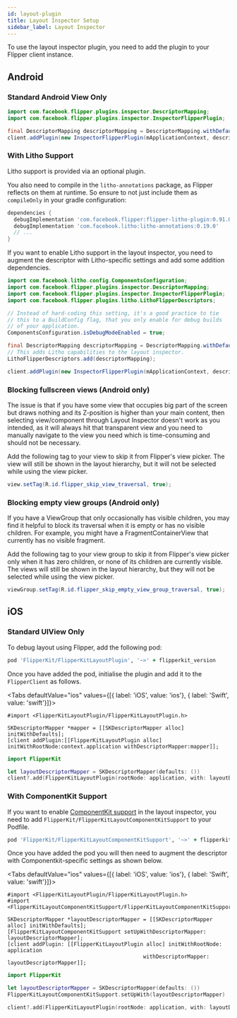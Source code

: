 ```yaml
---
id: layout-plugin
title: Layout Inspector Setup
sidebar_label: Layout Inspector
---
```



To use the layout inspector plugin, you need to add the plugin to your Flipper client instance.

## Android

### Standard Android View Only

```java
import com.facebook.flipper.plugins.inspector.DescriptorMapping;
import com.facebook.flipper.plugins.inspector.InspectorFlipperPlugin;

final DescriptorMapping descriptorMapping = DescriptorMapping.withDefaults();
client.addPlugin(new InspectorFlipperPlugin(mApplicationContext, descriptorMapping));
```

### With Litho Support

Litho support is provided via an optional plugin.

You also need to compile in the `litho-annotations` package, as Flipper reflects
on them at runtime. So ensure to not just include them as `compileOnly` in your
gradle configuration:

```groovy
dependencies {
  debugImplementation 'com.facebook.flipper:flipper-litho-plugin:0.91.0'
  debugImplementation 'com.facebook.litho:litho-annotations:0.19.0'
  // ...
}
```


If you want to enable Litho support in the layout inspector, you need to augment
the descriptor with Litho-specific settings and add some addition dependencies.

```java
import com.facebook.litho.config.ComponentsConfiguration;
import com.facebook.flipper.plugins.inspector.DescriptorMapping;
import com.facebook.flipper.plugins.inspector.InspectorFlipperPlugin;
import com.facebook.flipper.plugins.litho.LithoFlipperDescriptors;

// Instead of hard-coding this setting, it's a good practice to tie
// this to a BuildConfig flag, that you only enable for debug builds
// of your application.
ComponentsConfiguration.isDebugModeEnabled = true;

final DescriptorMapping descriptorMapping = DescriptorMapping.withDefaults();
// This adds Litho capabilities to the layout inspector.
LithoFlipperDescriptors.add(descriptorMapping);

client.addPlugin(new InspectorFlipperPlugin(mApplicationContext, descriptorMapping));
```

### Blocking fullscreen views (Android only)

The issue is that if you have some view that occupies big part of the screen but draws nothing and its Z-position is higher than your main content, then selecting view/component through Layout Inspector doesn't work as you intended, as it will always hit that transparent view and you need to manually navigate to the view you need which is time-consuming and should not be necessary.

Add the following tag to your view to skip it from Flipper's view picker. The view will still be shown in the layout hierarchy, but it will not be selected while using the view picker.

```java
view.setTag(R.id.flipper_skip_view_traversal, true);
```

### Blocking empty view groups (Android only)

If you have a ViewGroup that only occasionally has visible children, you may find it helpful to block its traversal when it is empty or has no visible children. For example, you might have a FragmentContainerView that currently has no visible fragment.

Add the following tag to your view group to skip it from Flipper's view picker only when it has zero children, or none of its children are currently visible. The views will still be shown in the layout hierarchy, but they will not be selected while using the view picker.

```java
viewGroup.setTag(R.id.flipper_skip_empty_view_group_traversal, true);
```

## iOS

### Standard UIView Only

To debug layout using Flipper, add the following pod:

```ruby
pod 'FlipperKit/FlipperKitLayoutPlugin', '~>' + flipperkit_version
```

Once you have added the pod, initialise the plugin and add it to the `FlipperClient` as follows.

<Tabs defaultValue="ios" values={[{ label: 'iOS', value: 'ios'}, { label: 'Swift', value: 'swift'}]}>
<TabItem value="ios">

```objc
#import <FlipperKitLayoutPlugin/FlipperKitLayoutPlugin.h>

SKDescriptorMapper *mapper = [[SKDescriptorMapper alloc] initWithDefaults];
[client addPlugin:[[FlipperKitLayoutPlugin alloc] initWithRootNode:context.application withDescriptorMapper:mapper]];
```

</TabItem>
<TabItem value="swift">

```swift
import FlipperKit

let layoutDescriptorMapper = SKDescriptorMapper(defaults: ())
client?.add(FlipperKitLayoutPlugin(rootNode: application, with: layoutDescriptorMapper!))
```

</TabItem>
</Tabs>

### With ComponentKit Support

If you want to enable [ComponentKit support](https://github.com/facebook/componentkit) in the layout inspector, you need to add `FlipperKit/FlipperKitLayoutComponentKitSupport` to your Podfile.

```ruby
pod 'FlipperKit/FlipperKitLayoutComponentKitSupport', '~>' + flipperkit_version
```
Once you have added the pod you will then need to augment the descriptor with Componentkit-specific settings as shown below.

<Tabs defaultValue="ios" values={[{ label: 'iOS', value: 'ios'}, { label: 'Swift', value: 'swift'}]}>
<TabItem value="ios">

```objc
#import <FlipperKitLayoutPlugin/FlipperKitLayoutPlugin.h>
#import <FlipperKitLayoutComponentKitSupport/FlipperKitLayoutComponentKitSupport.h>

SKDescriptorMapper *layoutDescriptorMapper = [[SKDescriptorMapper alloc] initWithDefaults];
[FlipperKitLayoutComponentKitSupport setUpWithDescriptorMapper: layoutDescriptorMapper];
[client addPlugin: [[FlipperKitLayoutPlugin alloc] initWithRootNode: application
                                           withDescriptorMapper: layoutDescriptorMapper]];
```

</TabItem>
<TabItem value="swift">

```swift
import FlipperKit

let layoutDescriptorMapper = SKDescriptorMapper(defaults: ())
FlipperKitLayoutComponentKitSupport.setUpWith(layoutDescriptorMapper)

client?.add(FlipperKitLayoutPlugin(rootNode: application, with: layoutDescriptorMapper!))
```

</TabItem>
</Tabs>
